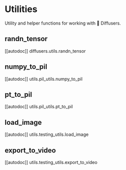 # Utilities

Utility and helper functions for working with 🤗 Diffusers.

## randn_tensor

[[autodoc]] diffusers.utils.randn_tensor

## numpy_to_pil

[[autodoc]] utils.pil_utils.numpy_to_pil

## pt_to_pil

[[autodoc]] utils.pil_utils.pt_to_pil

## load_image

[[autodoc]] utils.testing_utils.load_image

## export_to_video

[[autodoc]] utils.testing_utils.export_to_video